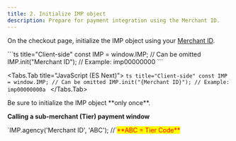 ```yaml
---
title: 2. Initialize IMP object
description: Prepare for payment integration using the Merchant ID.
---
```



On the checkout page, initialize the IMP object using your [Merchant ID](../../../ready/3).

<Tabs>
  <Tabs.Tab title="JavaScript">
    ```ts title="Client-side"
    const IMP = window.IMP; // Can be omitted
    IMP.init("Merchant ID"); // Example: imp00000000
    ```
  </Tabs.Tab>

  <Tabs.Tab title="JavaScript (ES Next)">
    ```ts title="Client-side"
    const IMP = window.IMP; // Can be omitted
    IMP.init("{Merchant ID}"); // Example: imp00000000a
    ```
  </Tabs.Tab>
</Tabs>

<Hint style="warning">
  Be sure to initialize the IMP object **only once**.
</Hint>

**Calling a sub-merchant (Tier) payment window**

<Hint style="info">
  `IMP.agency('Merchant ID', 'ABC');  //`<mark style="color:red;">**ABC = Tier Code**</mark>
</Hint>
